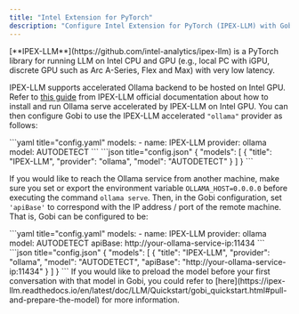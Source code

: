 ```yaml
---
title: "Intel Extension for PyTorch"
description: "Configure Intel Extension for PyTorch (IPEX-LLM) with Gobi to run language models with very low latency on Intel CPUs and GPUs, leveraging accelerated Ollama backend"
---
```


<Info>
  [**IPEX-LLM**](https://github.com/intel-analytics/ipex-llm) is a PyTorch
  library for running LLM on Intel CPU and GPU (e.g., local PC with iGPU,
  discrete GPU such as Arc A-Series, Flex and Max) with very low latency.
</Info>

IPEX-LLM supports accelerated Ollama backend to be hosted on Intel GPU. Refer to [this guide](https://ipex-llm.readthedocs.io/en/latest/doc/LLM/Quickstart/ollama_quickstart.html) from IPEX-LLM official documentation about how to install and run Ollama serve accelerated by IPEX-LLM on Intel GPU. You can then configure Gobi to use the IPEX-LLM accelerated `"ollama"` provider as follows:

<Tabs>
  <Tab title="YAML">
  ```yaml title="config.yaml"
  models:
    - name: IPEX-LLM
      provider: ollama
      model: AUTODETECT
  ```
  </Tab>
  <Tab title="JSON">
  ```json title="config.json"
  {
    "models": [
      {
        "title": "IPEX-LLM",
        "provider": "ollama",
        "model": "AUTODETECT"
      }
    ]
  }
  ```
  </Tab>
</Tabs>

If you would like to reach the Ollama service from another machine, make sure you set or export the environment variable `OLLAMA_HOST=0.0.0.0` before executing the command `ollama serve`. Then, in the Gobi configuration, set `'apiBase'` to correspond with the IP address / port of the remote machine. That is, Gobi can be configured to be:

<Tabs>
  <Tab title="YAML">
  ```yaml title="config.yaml"
  models:
    - name: IPEX-LLM
      provider: ollama
      model: AUTODETECT
      apiBase: http://your-ollama-service-ip:11434
  ```
  </Tab>
  <Tab title="JSON">
  ```json title="config.json"
  {
    "models": [
      {
        "title": "IPEX-LLM",
        "provider": "ollama",
        "model": "AUTODETECT",
        "apiBase": "http://your-ollama-service-ip:11434"
      }
    ]
  }
  ```
  </Tab>
</Tabs>

<Tip>
  If you would like to preload the model before your first conversation with
  that model in Gobi, you could refer to
  [here](https://ipex-llm.readthedocs.io/en/latest/doc/LLM/Quickstart/gobi_quickstart.html#pull-and-prepare-the-model)
  for more information.
</Tip>
